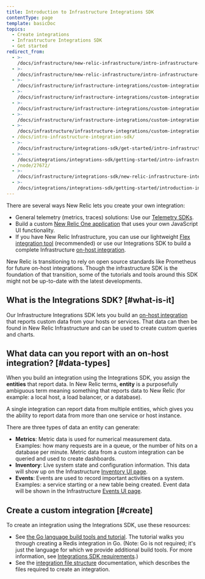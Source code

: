 ```yaml
---
title: Introduction to Infrastructure Integrations SDK
contentType: page
template: basicDoc
topics:
  - Create integrations
  - Infrastructure Integrations SDK
  - Get started
redirect_from:
  - >-
    /docs/infrastructure/new-relic-infrastructure/intro-infrastructure-custom-integrations-sdk/
  - >-
    /docs/infrastructure/new-relic-infrastructure/intro-infrastructure-integrations-sdk/
  - >-
    /docs/infrastructure/infrastructure-integrations/custom-integrations/intro-infrastructure-integrations-sdk/
  - >-
    /docs/infrastructure/infrastructure-integrations/custom-integrations/intro-infrastructure-custom-integrations-sdk/
  - >-
    /docs/infrastructure/infrastructure-integrations/custom-integrations/intro-infrastructure-custom-integration-sdk/
  - >-
    /docs/infrastructure/infrastructure-integrations/custom-integrations/intro-infrastructure-custom-integration-sdk-rg-name-infrastructure-integration-sdk-integration-or/
  - >-
    /docs/infrastructure/infrastructure-integrations/custom-integrations/intro-infrastructure-integration-sdk/
  - /docs/intro-infrastructure-integration-sdk/
  - >-
    /docs/infrastructure/integrations-sdk/get-started/intro-infrastructure-integrations-sdk/
  - >-
    /docs/integrations/integrations-sdk/getting-started/intro-infrastructure-integrations-sdk/
  - /node/27672/
  - >-
    /docs/infrastructure/integrations-sdk/new-relic-infrastructure-integrations-sdk/
  - >-
    /docs/integrations/integrations-sdk/getting-started/introduction-infrastructure-integrations-sdk/
---
```


There are several ways New Relic lets you create your own integration:

* General telemetry (metrics, traces) solutions: Use our [Telemetry SDKs](/docs/data-ingest-apis/get-data-new-relic/new-relic-sdks/telemetry-sdks-send-custom-telemetry-data-new-relic).
* Build a custom [New Relic One application](/docs/new-relic-one/use-new-relic-one/build-new-relic-one/new-relic-one-build-your-own-custom-new-relic-one-application) that uses your own JavaScript UI functionality.
* If you have New Relic Infrastructure, you can use our lightweight [Flex integration tool](/docs/integrations/host-integrations/host-integrations-list/flex-integration-tool-build-your-own-integration) (recommended) or use our Integrations SDK to build a complete Infrastructure [on-host integration](/docs/integrations/host-integrations/getting-started/introduction-host-integrations).

<Callout variant="important">
  New Relic is transitioning to rely on open source standards like Prometheus for future on-host integrations. Though the infrastructure SDK is the foundation of that transition, some of the tutorials and tools around this SDK might not be up-to-date with the latest developments.
</Callout>

## What is the Integrations SDK? [#what-is-it]

Our Infrastructure Integrations SDK lets you build an [on-host integration](/docs/integrations/host-integrations/getting-started/introduction-host-integrations) that reports custom data from your hosts or services. That data can then be found in New Relic Infrastructure and can be used to create custom queries and charts.

## What data can you report with an on-host integration? [#data-types]

When you build an integration using the Integrations SDK, you assign the **entities** that report data. In New Relic terms, **entity** is a purposefully ambiguous term meaning something that reports data to New Relic (for example: a local host, a load balancer, or a database).

A single integration can report data from multiple entities, which gives you the ability to report data from more than one service or host instance.

There are three types of data an entity can generate:

* **Metrics**: Metric data is used for numerical measurement data. Examples: how many requests are in a queue, or the number of hits on a database per minute. Metric data from a custom integration can be queried and used to create dashboards.
* **Inventory**: Live system state and configuration information. This data will show up on the Infrastructure [Inventory UI page](/docs/infrastructure/new-relic-infrastructure/infrastructure-ui-pages/infrastructure-inventory-page-search-your-entire-infrastructure).
* **Events**: Events are used to record important activities on a system. Examples: a service starting or a new table being created. Event data will be shown in the Infrastructure [Events UI page](/docs/infrastructure/new-relic-infrastructure/infrastructure-ui-pages/infrastructure-events-page-live-feed-every-config-change).

## Create a custom integration [#create]

To create an integration using the Integrations SDK, use these resources:

* See [the Go language build tools and tutorial](/docs/infrastructure/integrations-sdk/get-started/infrastructure-integration-building-resources). The tutorial walks you through creating a Redis integration in Go. (Note: Go is not required; it's just the language for which we provide additional build tools. For more information, see [Integrations SDK requirements](/docs/integrations/integrations-sdk/getting-started/compatibility-requirements-infrastructure-integrations-sdk).)
* See the [integration file structure](/docs/infrastructure/integrations-sdk/get-started/create-activate-infrastructure-integration) documentation, which describes the files required to create an integration.
